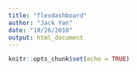 ```yaml
---
title: "flexdashboard"
author: "Jack Yan"
date: "10/26/2018"
output: html_document
---
```


```r
knitr::opts_chunk$set(echo = TRUE)
```
